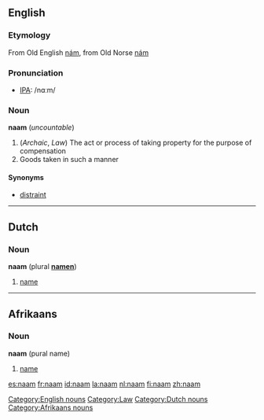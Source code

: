 ==English==
===Etymology===
From Old English [[nám]], from Old Norse [[nám]]

===Pronunciation===
* [[Wiktionary:Pronunciation_key|IPA]]: /nɑːm/

===Noun===
'''naam''' (''uncountable'')
# (''Archaic'', ''Law'') The act or process of taking property for the purpose of compensation
# Goods taken in such a manner

====Synonyms====
* [[distraint]]

[[Category:English nouns]]
[[Category:Law]]

----

==Dutch==
===Noun===
'''naam''' (plural '''[[namen]]''')
# [[name]]

[[Category:Dutch nouns]]

----

==Afrikaans==
===Noun===
'''naam''' (pural name)
# [[name]]

[[Category:Afrikaans nouns]]

[[es:naam]]
[[fr:naam]]
[[id:naam]]
[[la:naam]]
[[nl:naam]]
[[fi:naam]]
[[zh:naam]]